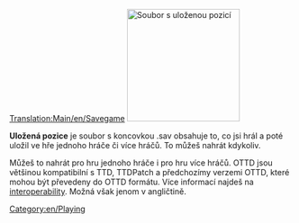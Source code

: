 [[Translation:Main/en/Savegame]]
[[File:en/Savecode.png|200px|thumb|right|Soubor s uloženou pozicí]]

'''Uložená pozice''' je soubor s koncovkou .sav obsahuje to, co jsi hrál a poté uložil ve hře jednoho hráče či více hráčů.
To můžeš nahrát kdykoliv. 

Můžeš to nahrát pro hru jednoho hráče i pro hru více hráčů.
OTTD jsou většinou kompatibilní s TTD, TTDPatch a předchozímy verzemi OTTD, které mohou být převedeny do OTTD formátu. Více informací najdeš na [[Main/en/Interoperability|interoperability]]. Možná však jenom v angličtině.

[[Category:en/Playing]]